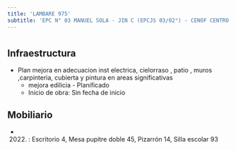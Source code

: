 ```yaml
---
title: 'LAMBARE 975'
subtitle: 'EPC N° 03 MANUEL SOLA - JIN C (EPCJS 03/02°) - CENOF CENTRO LAMBARE'
---
```


#
## Infraestructura

* Plan mejora en   adecuacion   inst electrica, cielorraso  , patio , muros ,carpinteria, cubierta  y  pintura en areas significativas 
    + mejora edilicia - Planificado 
    + Inicio de obra: Sin fecha de inicio 






## Mobiliario

*  (2022) : Escritorio 4, Mesa pupitre doble 45, Pizarrón 14, Silla escolar 93 




